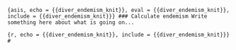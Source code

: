 ```{asis, echo = {{diver_endemism_knit}}, eval = {{diver_endemism_knit}}, include = {{diver_endemism_knit}}}
### Calculate endemism
Write something here about what is going on...
```

```{r, echo = {{diver_endemism_knit}}, include = {{diver_endemism_knit}}}
#
```
